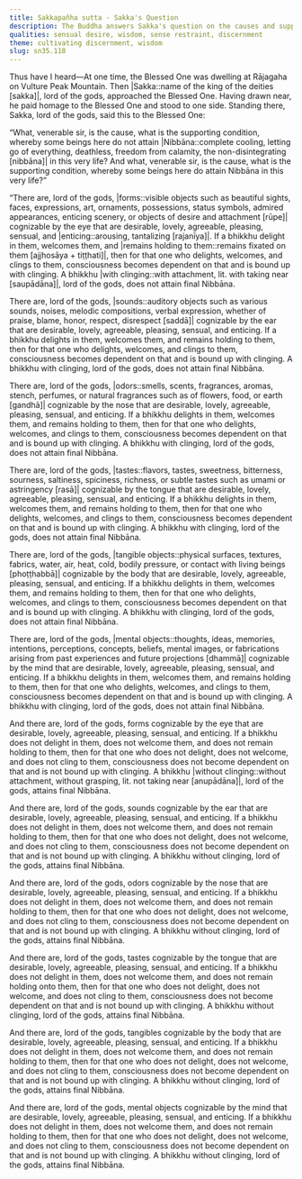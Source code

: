 ```yaml
---
title: Sakkapañha sutta - Sakka's Question
description: The Buddha answers Sakka's question on the causes and supporting conditions whereby some beings do not attain Nibbāna in this very life and some beings do attain Nibbāna in this very life.
qualities: sensual desire, wisdom, sense restraint, discernment
theme: cultivating discernment, wisdom
slug: sn35.118
---
```


Thus have I heard—At one time, the Blessed One was dwelling at Rājagaha on Vulture Peak Mountain. Then |Sakka::name of the king of the deities [sakka]|, lord of the gods, approached the Blessed One. Having drawn near, he paid homage to the Blessed One and stood to one side. Standing there, Sakka, lord of the gods, said this to the Blessed One:

“What, venerable sir, is the cause, what is the supporting condition, whereby some beings here do not attain |Nibbāna::complete cooling, letting go of everything, deathless, freedom from calamity, the non-disintegrating [nibbāna]| in this very life? And what, venerable sir, is the cause, what is the supporting condition, whereby some beings here do attain Nibbāna in this very life?”

“There are, lord of the gods, |forms::visible objects such as beautiful sights, faces, expressions, art, ornaments, possessions, status symbols, admired appearances, enticing scenery, or objects of desire and attachment [rūpe]| cognizable by the eye that are desirable, lovely, agreeable, pleasing, sensual, and |enticing::arousing, tantalizing [rajanīya]|. If a bhikkhu delight in them, welcomes them, and |remains holding to them::remains fixated on them [ajjhosāya + tiṭṭhati]|, then for that one who delights, welcomes, and clings to them, consciousness becomes dependent on that and is bound up with clinging. A bhikkhu |with clinging::with attachment, lit. with taking near [saupādāna]|, lord of the gods, does not attain final Nibbāna.

There are, lord of the gods, |sounds::auditory objects such as various sounds, noises, melodic compositions, verbal expression, whether of praise, blame, honor, respect, disrespect [saddā]| cognizable by the ear that are desirable, lovely, agreeable, pleasing, sensual, and enticing. If a bhikkhu delights in them, welcomes them, and remains holding to them, then for that one who delights, welcomes, and clings to them, consciousness becomes dependent on that and is bound up with clinging. A bhikkhu with clinging, lord of the gods, does not attain final Nibbāna.

There are, lord of the gods, |odors::smells, scents, fragrances, aromas, stench, perfumes, or natural fragrances such as of flowers, food, or earth [gandhā]| cognizable by the nose that are desirable, lovely, agreeable, pleasing, sensual, and enticing. If a bhikkhu delights in them, welcomes them, and remains holding to them, then for that one who delights, welcomes, and clings to them, consciousness becomes dependent on that and is bound up with clinging. A bhikkhu with clinging, lord of the gods, does not attain final Nibbāna.

There are, lord of the gods, |tastes::flavors, tastes, sweetness, bitterness, sourness, saltiness, spiciness, richness, or subtle tastes such as umami or astringency [rasā]| cognizable by the tongue that are desirable, lovely, agreeable, pleasing, sensual, and enticing. If a bhikkhu delights in them, welcomes them, and remains holding to them, then for that one who delights, welcomes, and clings to them, consciousness becomes dependent on that and is bound up with clinging. A bhikkhu with clinging, lord of the gods, does not attain final Nibbāna.

There are, lord of the gods, |tangible objects::physical surfaces, textures, fabrics, water, air, heat, cold, bodily pressure, or contact with living beings [phoṭṭhabbā]| cognizable by the body that are desirable, lovely, agreeable, pleasing, sensual, and enticing. If a bhikkhu delights in them, welcomes them, and remains holding to them, then for that one who delights, welcomes, and clings to them, consciousness becomes dependent on that and is bound up with clinging. A bhikkhu with clinging, lord of the gods, does not attain final Nibbāna.

There are, lord of the gods, |mental objects::thoughts, ideas, memories, intentions, perceptions, concepts, beliefs, mental images, or fabrications arising from past experiences and future projections [dhammā]| cognizable by the mind that are desirable, lovely, agreeable, pleasing, sensual, and enticing. If a bhikkhu delights in them, welcomes them, and remains holding to them, then for that one who delights, welcomes, and clings to them, consciousness becomes dependent on that and is bound up with clinging. A bhikkhu with clinging, lord of the gods, does not attain final Nibbāna.

And there are, lord of the gods, forms cognizable by the eye that are desirable, lovely, agreeable, pleasing, sensual, and enticing. If a bhikkhu does not delight in them, does not welcome them, and does not remain holding to them, then for that one who does not delight, does not welcome, and does not cling to them, consciousness does not become dependent on that and is not bound up with clinging. A bhikkhu |without clinging::without attachment, without grasping, lit. not taking near [anupādāna]|, lord of the gods, attains final Nibbāna.

And there are, lord of the gods, sounds cognizable by the ear that are desirable, lovely, agreeable, pleasing, sensual, and enticing. If a bhikkhu does not delight in them, does not welcome them, and does not remain holding to them, then for that one who does not delight, does not welcome, and does not cling to them, consciousness does not become dependent on that and is not bound up with clinging. A bhikkhu without clinging, lord of the gods, attains final Nibbāna.

And there are, lord of the gods, odors cognizable by the nose that are desirable, lovely, agreeable, pleasing, sensual, and enticing. If a bhikkhu does not delight in them, does not welcome them, and does not remain holding to them, then for that one who does not delight, does not welcome, and does not cling to them, consciousness does not become dependent on that and is not bound up with clinging. A bhikkhu without clinging, lord of the gods, attains final Nibbāna.

And there are, lord of the gods, tastes cognizable by the tongue that are desirable, lovely, agreeable, pleasing, sensual, and enticing. If a bhikkhu does not delight in them, does not welcome them, and does not remain holding onto them, then for that one who does not delight, does not welcome, and does not cling to them, consciousness does not become dependent on that and is not bound up with clinging. A bhikkhu without clinging, lord of the gods, attains final Nibbāna.

And there are, lord of the gods, tangibles cognizable by the body that are desirable, lovely, agreeable, pleasing, sensual, and enticing. If a bhikkhu does not delight in them, does not welcome them, and does not remain holding to them, then for that one who does not delight, does not welcome, and does not cling to them, consciousness does not become dependent on that and is not bound up with clinging. A bhikkhu without clinging, lord of the gods, attains final Nibbāna.

And there are, lord of the gods, mental objects cognizable by the mind that are desirable, lovely, agreeable, pleasing, sensual, and enticing. If a bhikkhu does not delight in them, does not welcome them, and does not remain holding to them, then for that one who does not delight, does not welcome, and does not cling to them, consciousness does not become dependent on that and is not bound up with clinging. A bhikkhu without clinging, lord of the gods, attains final Nibbāna.